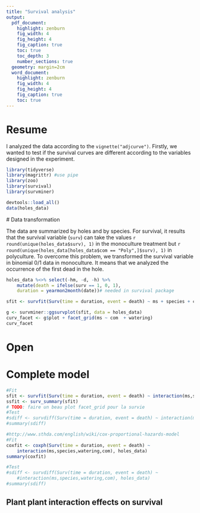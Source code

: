 ```yaml
---
title: "Survival analysis"
output:
  pdf_document:
    highlight: zenburn
    fig_width: 4
    fig_height: 4
    fig_caption: true
    toc: true
    toc_depth: 3
    number_sections: true
  geometry: margin=2cm
  word_document:
    highlight: zenburn
    fig_width: 4
    fig_height: 4
    fig_caption: true
    toc: true
---
```


# Resume

I analyzed the data according to the `vignette("adjcurve")`. Firstly, we wanted
to test if the survival curves are different according to the variables designed
in the experiment. 


```r
library(tidyverse)
library(magrittr) #use pipe
library(zoo)
library(survival)
library(survminer)

devtools::load_all()
data(holes_data)

```

# Data transformation

The data are summarized by holes and by species. For survival, it results that the survival
variable (`surv`) can take the values `r round(unique(holes_data$surv), 1)` in
the monoculture treatment but `r round(unique(holes_data[holes_data$com ==
"Poly",]$surv), 1)` in polyculture. To overcome this problem, we transformed the
survival variable in binomial 0/1 data in monoculture. It means that we analyzed
the occurrence of the first dead in the hole.

```r
holes_data %<>% select(-hm, -d, -h) %>%
    mutate(death = ifelse(surv == 1, 0, 1), 
	duration = yearmon2month(date))# needed in survival package 

```

```r
sfit <- survfit(Surv(time = duration, event = death) ~ ms + species + com + watering, holes_data)

g <- survminer::ggsurvplot(sfit, data = holes_data)
curv_facet <- g$plot + facet_grid(ms ~ com  + watering)
curv_facet
```

# Open


# Complete model

```r
#Fit
sfit <- survfit(Surv(time = duration, event = death) ~ interaction(ms,species,watering,com), holes_data)
ssfit <- surv_summary(sfit)
# TODO: faire un beau plot facet_grid pour la survie
#Test
#sdiff <- survdiff(Surv(time = duration, event = death) ~ interaction(ms,species,watering,com), holes_data)
#summary(sdiff)

```

```r
#http://www.sthda.com/english/wiki/cox-proportional-hazards-model
#Fit
coxfit <- coxph(Surv(time = duration, event = death) ~
    interaction(ms,species,watering,com), holes_data) 
summary(coxfit)

#Test
#sdiff <- survdiff(Surv(time = duration, event = death) ~
    #interaction(ms,species,watering,com), holes_data) 
#summary(sdiff)

```

## Plant plant interaction effects on survival
